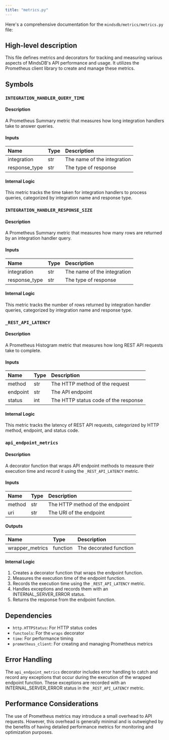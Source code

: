 ```yaml
---
title: "metrics.py"
---
```


Here's a comprehensive documentation for the `mindsdb/metrics/metrics.py` file:

## High-level description
This file defines metrics and decorators for tracking and measuring various aspects of MindsDB's API performance and usage. It utilizes the Prometheus client library to create and manage these metrics.

## Symbols

### `INTEGRATION_HANDLER_QUERY_TIME`
#### Description
A Prometheus Summary metric that measures how long integration handlers take to answer queries.

#### Inputs
| Name | Type | Description |
|:-----|:-----|:------------|
| integration | str | The name of the integration |
| response_type | str | The type of response |

#### Internal Logic
This metric tracks the time taken for integration handlers to process queries, categorized by integration name and response type.

### `INTEGRATION_HANDLER_RESPONSE_SIZE`
#### Description
A Prometheus Summary metric that measures how many rows are returned by an integration handler query.

#### Inputs
| Name | Type | Description |
|:-----|:-----|:------------|
| integration | str | The name of the integration |
| response_type | str | The type of response |

#### Internal Logic
This metric tracks the number of rows returned by integration handler queries, categorized by integration name and response type.

### `_REST_API_LATENCY`
#### Description
A Prometheus Histogram metric that measures how long REST API requests take to complete.

#### Inputs
| Name | Type | Description |
|:-----|:-----|:------------|
| method | str | The HTTP method of the request |
| endpoint | str | The API endpoint |
| status | int | The HTTP status code of the response |

#### Internal Logic
This metric tracks the latency of REST API requests, categorized by HTTP method, endpoint, and status code.

### `api_endpoint_metrics`
#### Description
A decorator function that wraps API endpoint methods to measure their execution time and record it using the `_REST_API_LATENCY` metric.

#### Inputs
| Name | Type | Description |
|:-----|:-----|:------------|
| method | str | The HTTP method of the endpoint |
| uri | str | The URI of the endpoint |

#### Outputs
| Name | Type | Description |
|:-----|:-----|:------------|
| wrapper_metrics | function | The decorated function |

#### Internal Logic
1. Creates a decorator function that wraps the endpoint function.
2. Measures the execution time of the endpoint function.
3. Records the execution time using the `_REST_API_LATENCY` metric.
4. Handles exceptions and records them with an INTERNAL_SERVER_ERROR status.
5. Returns the response from the endpoint function.

## Dependencies
- `http.HTTPStatus`: For HTTP status codes
- `functools`: For the `wraps` decorator
- `time`: For performance timing
- `prometheus_client`: For creating and managing Prometheus metrics

## Error Handling
The `api_endpoint_metrics` decorator includes error handling to catch and record any exceptions that occur during the execution of the wrapped endpoint function. These exceptions are recorded with an INTERNAL_SERVER_ERROR status in the `_REST_API_LATENCY` metric.

## Performance Considerations
The use of Prometheus metrics may introduce a small overhead to API requests. However, this overhead is generally minimal and is outweighed by the benefits of having detailed performance metrics for monitoring and optimization purposes.
